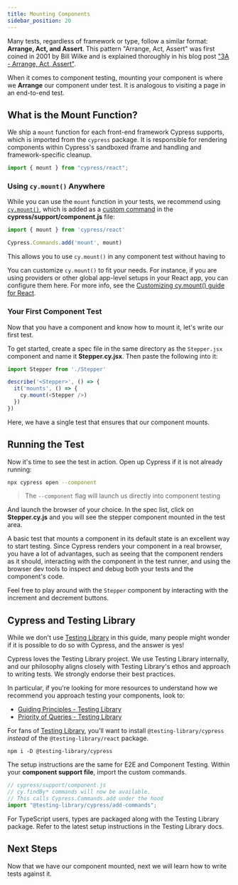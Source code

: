 ```yaml
---
title: Mounting Components
sidebar_position: 20
---
```


Many tests, regardless of framework or type, follow a similar format: **Arrange,
Act, and Assert**. This pattern "Arrange, Act, Assert" was first coined in 2001
by Bill Wilke and is explained thoroughly in his blog post
["3A - Arrange, Act, Assert"](https://xp123.com/articles/3a-arrange-act-assert/).

When it comes to component testing, mounting your component is where we
**Arrange** our component under test. It is analogous to visiting a page in an
end-to-end test.

## What is the Mount Function?

We ship a `mount` function for each front-end framework Cypress supports, which
is imported from the `cypress` package. It is responsible for rendering
components within Cypress's sandboxed iframe and handling and framework-specific
cleanup.

```js
import { mount } from "cypress/react";
```

### Using `cy.mount()` Anywhere

While you can use the `mount` function in your tests, we recommend using
[`cy.mount()`](/api/commands/mount), which is added as a
[custom command](/api/cypress-api/custom-commands) in the
**cypress/support/component.js** file:

<code-group>
<code-block label="cypress/support/component.js" active>

```js
import { mount } from 'cypress/react'

Cypress.Commands.add('mount', mount)
```

</code-block>
</code-group>

This allows you to use `cy.mount()` in any component test without having to

You can customize `cy.mount()` to fit your needs. For instance, if you are using
providers or other global app-level setups in your React app, you can configure
them here. For more info, see the
[Customizing cy.mount() guide for React](/guides/component-testing/custom-mount-react).

### Your First Component Test

Now that you have a component and know how to mount it, let's write our first
test.

To get started, create a spec file in the same directory as the `Stepper.jsx`
component and name it **Stepper.cy.jsx**. Then paste the following into it:

<Tabs>
<TabItem value="Stepper.cy.jsx" active>

```js
import Stepper from './Stepper'

describe('<Stepper>', () => {
  it('mounts', () => {
    cy.mount(<Stepper />)
  })
})
```

</TabItem>
</Tabs>

Here, we have a single test that ensures that our component mounts.

## Running the Test

Now it's time to see the test in action. Open up Cypress if it is not already
running:

```bash
npx cypress open --component
```

> The `--component` flag will launch us directly into component testing

And launch the browser of your choice. In the spec list, click on
**Stepper.cy.js** and you will see the stepper component mounted in the test
area.

<DocsImage 
  src="/img/guides/component-testing/first-test-run-react.png" 
  caption="Stepper Mount Test"> </DocsImage>

A basic test that mounts a component in its default state is an excellent way to
start testing. Since Cypress renders your component in a real browser, you have
a lot of advantages, such as seeing that the component renders as it should,
interacting with the component in the test runner, and using the browser dev
tools to inspect and debug both your tests and the component's code.

Feel free to play around with the `Stepper` component by interacting with the
increment and decrement buttons.

## Cypress and Testing Library

While we don't use [Testing Library](https://testing-library.com/) in this
guide, many people might wonder if it is possible to do so with Cypress, and the
answer is yes!

Cypress loves the Testing Library project. We use Testing Library internally,
and our philosophy aligns closely with Testing Library's ethos and approach to
writing tests. We strongly endorse their best practices.

In particular, if you're looking for more resources to understand how we
recommend you approach testing your components, look to:

- [Guiding Principles - Testing Library](https://testing-library.com/docs/guiding-principles)
- [Priority of Queries - Testing Library](https://testing-library.com/docs/queries/about#priority)

For fans of
[Testing Library](https://testing-library.com/docs/cypress-testing-library/intro/),
you'll want to install `@testing-library/cypress` _instead_ of the
`@testing-library/react` package.

```shell
npm i -D @testing-library/cypress
```

The setup instructions are the same for E2E and Component Testing. Within your
**component support file**, import the custom commands.

```js
// cypress/support/component.js
// cy.findBy* commands will now be available.
// This calls Cypress.Commands.add under the hood
import "@testing-library/cypress/add-commands";
```

For TypeScript users, types are packaged along with the Testing Library package.
Refer to the latest setup instructions in the Testing Library docs.

## Next Steps

Now that we have our component mounted, next we will learn how to write tests
against it.
